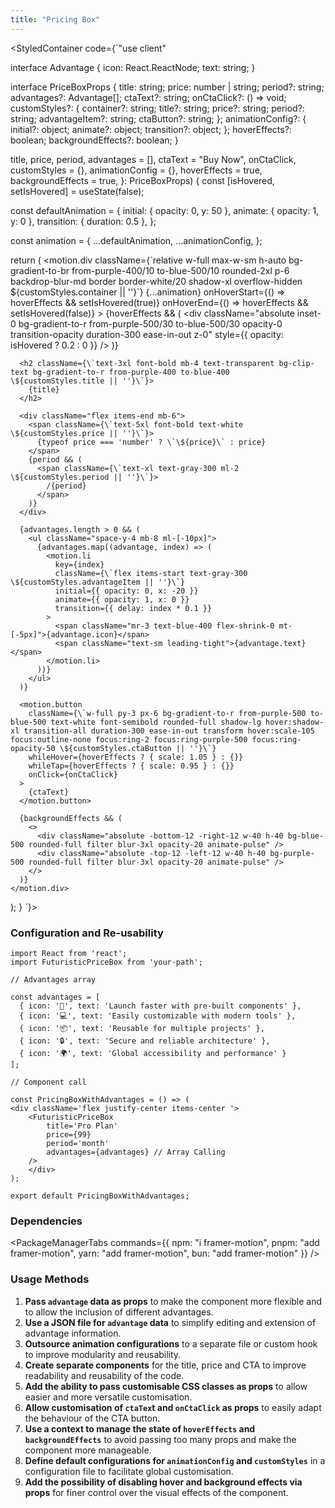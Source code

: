 ```yaml
---
title: "Pricing Box"
---
```




<StyledContainer code={`"use client"


interface Advantage {
  icon: React.ReactNode;
  text: string;
}

interface PriceBoxProps {
  title: string;
  price: number | string;
  period?: string;
  advantages?: Advantage[];
  ctaText?: string;
  onCtaClick?: () => void;
  customStyles?: {
    container?: string;
    title?: string;
    price?: string;
    period?: string;
    advantageItem?: string;
    ctaButton?: string;
  };
  animationConfig?: {
    initial?: object;
    animate?: object;
    transition?: object;
  };
  hoverEffects?: boolean;
  backgroundEffects?: boolean;
}

  title,
  price,
  period,
  advantages = [],
  ctaText = "Buy Now",
  onCtaClick,
  customStyles = {},
  animationConfig = {},
  hoverEffects = true,
  backgroundEffects = true,
}: PriceBoxProps) {
  const [isHovered, setIsHovered] = useState(false);

  const defaultAnimation = {
    initial: { opacity: 0, y: 50 },
    animate: { opacity: 1, y: 0 },
    transition: { duration: 0.5 },
  };

  const animation = {
    ...defaultAnimation,
    ...animationConfig,
  };
  
  return (
    <motion.div
      className={\`relative w-full max-w-sm h-auto bg-gradient-to-br from-purple-400/10 to-blue-500/10 rounded-2xl p-6 backdrop-blur-md border border-white/20 shadow-xl overflow-hidden \${customStyles.container || ''}\`}
      {...animation}
      onHoverStart={() => hoverEffects && setIsHovered(true)}
      onHoverEnd={() => hoverEffects && setIsHovered(false)}
    >
      {hoverEffects && (
        <div 
          className="absolute inset-0 bg-gradient-to-r from-purple-500/30 to-blue-500/30 opacity-0 transition-opacity duration-300 ease-in-out z-0" 
          style={{ opacity: isHovered ? 0.2 : 0 }} 
        />
      )}
      
      <h2 className={\`text-3xl font-bold mb-4 text-transparent bg-clip-text bg-gradient-to-r from-purple-400 to-blue-400 \${customStyles.title || ''}\`}>
        {title}
      </h2>
      
      <div className="flex items-end mb-6">
        <span className={\`text-5xl font-bold text-white \${customStyles.price || ''}\`}>
          {typeof price === 'number' ? \`\${price}\` : price}
        </span>
        {period && (
          <span className={\`text-xl text-gray-300 ml-2 \${customStyles.period || ''}\`}>
            /{period}
          </span>
        )}
      </div>
      
      {advantages.length > 0 && (
        <ul className="space-y-4 mb-8 ml-[-10px]">
          {advantages.map((advantage, index) => (
            <motion.li
              key={index}
              className={\`flex items-start text-gray-300 \${customStyles.advantageItem || ''}\`}
              initial={{ opacity: 0, x: -20 }}
              animate={{ opacity: 1, x: 0 }}
              transition={{ delay: index * 0.1 }}
            >
              <span className="mr-3 text-blue-400 flex-shrink-0 mt-[-5px]">{advantage.icon}</span>
              <span className="text-sm leading-tight">{advantage.text}</span>
            </motion.li>
          ))}
        </ul>
      )}
      
      <motion.button
        className={\`w-full py-3 px-6 bg-gradient-to-r from-purple-500 to-blue-500 text-white font-semibold rounded-full shadow-lg hover:shadow-xl transition-all duration-300 ease-in-out transform hover:scale-105 focus:outline-none focus:ring-2 focus:ring-purple-500 focus:ring-opacity-50 \${customStyles.ctaButton || ''}\`}
        whileHover={hoverEffects ? { scale: 1.05 } : {}}
        whileTap={hoverEffects ? { scale: 0.95 } : {}}
        onClick={onCtaClick}
      >
        {ctaText}
      </motion.button>
      
      {backgroundEffects && (
        <>
          <div className="absolute -bottom-12 -right-12 w-40 h-40 bg-blue-500 rounded-full filter blur-3xl opacity-20 animate-pulse" />
          <div className="absolute -top-12 -left-12 w-40 h-40 bg-purple-500 rounded-full filter blur-3xl opacity-20 animate-pulse" />
        </>
      )}
    </motion.div>
  );
}
`}>
    <PricingBoxWithAdvantages></PricingBoxWithAdvantages>
</StyledContainer>

### Configuration and Re-usability

```tsx
import React from 'react';
import FuturisticPriceBox from 'your-path';

// Advantages array 

const advantages = [
  { icon: '🚀', text: 'Launch faster with pre-built components' },
  { icon: '💻', text: 'Easily customizable with modern tools' },
  { icon: '📦', text: 'Reusable for multiple projects' },
  { icon: '🔒', text: 'Secure and reliable architecture' },
  { icon: '🌍', text: 'Global accessibility and performance' }
];

// Component call 

const PricingBoxWithAdvantages = () => (
<div className='flex justify-center items-center '>
    <FuturisticPriceBox 
        title='Pro Plan' 
        price={99} 
        period='month' 
        advantages={advantages} // Array Calling
    />
    </div>
);

export default PricingBoxWithAdvantages;

```

### Dependencies 

<PackageManagerTabs 
  commands={{
    npm: "i framer-motion",
    pnpm: "add framer-motion",
    yarn: "add framer-motion",
    bun: "add framer-motion"
  }} 
/>

### Usage Methods
1. **Pass `advantage` data as props** to make the component more flexible and to allow the inclusion of different advantages.
2. **Use a JSON file for `advantage` data** to simplify editing and extension of advantage information.
3. **Outsource animation configurations** to a separate file or custom hook to improve modularity and reusability.
4. **Create separate components** for the title, price and CTA to improve readability and reusability of the code.
5. **Add the ability to pass customisable CSS classes as props** to allow easier and more versatile customisation.
6. **Allow customisation of `ctaTex`t and `onCtaClick` as props** to easily adapt the behaviour of the CTA button.
7. **Use a context to manage the state of `hoverEffects` and `backgroundEffects`** to avoid passing too many props and make the component more manageable.
8. **Define default configurations for `animationConfig` and `customStyles`** in a configuration file to facilitate global customisation.
9. **Add the possibility of disabling hover and background effects via props** for finer control over the visual effects of the component.